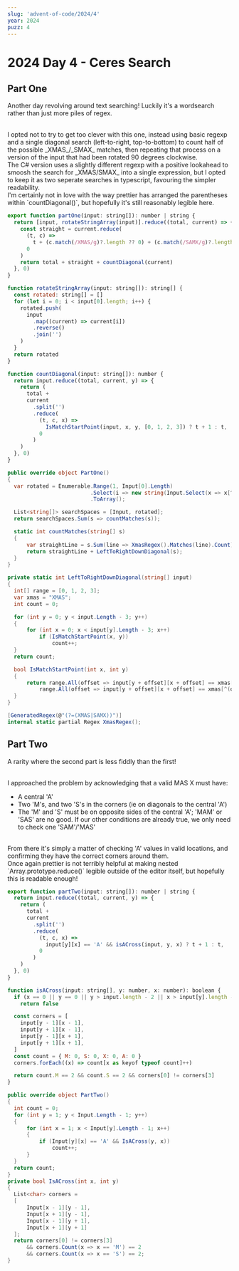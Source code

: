```yaml
---
slug: 'advent-of-code/2024/4'
year: 2024
puzz: 4
---
```


# 2024 Day 4 - Ceres Search

## Part One

Another day revolving around text searching! Luckily it's a wordsearch rather than just more piles of regex.

<br />
I opted not to try to get too clever with this one, instead using basic regexp and
a single diagonal search (left-to-right, top-to-bottom) to count half of the possible
_XMAS_/_SMAX_ matches, then repeating that process on a version of the input that
had been rotated 90 degrees clockwise.
<br />
The C# version uses a slightly different regexp with a positive lookahead to smoosh
the search for _XMAS/SMAX_ into a single expression, but I opted to keep it as two
seperate searches in typescript, favouring the simpler readability.
<br />
I'm certainly not in love with the way prettier has arranged the parentheses within
`countDiagonal()`, but hopefully it's still reasonably legible here.

<CodeBox names="typescript|C#">

```js
export function partOne(input: string[]): number | string {
  return [input, rotateStringArray(input)].reduce((total, current) => {
    const straight = current.reduce(
      (t, c) =>
        t + (c.match(/XMAS/g)?.length ?? 0) + (c.match(/SAMX/g)?.length ?? 0),
      0
    )
    return total + straight + countDiagonal(current)
  }, 0)
}

function rotateStringArray(input: string[]): string[] {
  const rotated: string[] = []
  for (let i = 0; i < input[0].length; i++) {
    rotated.push(
      input
        .map((current) => current[i])
        .reverse()
        .join('')
    )
  }
  return rotated
}

function countDiagonal(input: string[]): number {
  return input.reduce((total, current, y) => {
    return (
      total +
      current
        .split('')
        .reduce(
          (t, c, x) =>
            IsMatchStartPoint(input, x, y, [0, 1, 2, 3]) ? t + 1 : t,
          0
        )
    )
  }, 0)
}
```

```csharp
public override object PartOne()
{
  var rotated = Enumerable.Range(1, Input[0].Length)
                          .Select(i => new string(Input.Select(x => x[^i]).ToArray()))
                          .ToArray();

  List<string[]> searchSpaces = [Input, rotated];
  return searchSpaces.Sum(s => countMatches(s));

  static int countMatches(string[] s)
  {
      var straightLine = s.Sum(line => XmasRegex().Matches(line).Count);
      return straightLine + LeftToRightDownDiagonal(s);
  }
}

private static int LeftToRightDownDiagonal(string[] input)
{
  int[] range = [0, 1, 2, 3];
  var xmas = "XMAS";
  int count = 0;

  for (int y = 0; y < input.Length - 3; y++)
  {
      for (int x = 0; x < input[y].Length - 3; x++)
          if (IsMatchStartPoint(x, y))
              count++;
  }
  return count;

  bool IsMatchStartPoint(int x, int y)
  {
      return range.All(offset => input[y + offset][x + offset] == xmas[offset]) ||
          range.All(offset => input[y + offset][x + offset] == xmas[^(offset + 1)]);
  }
}

[GeneratedRegex(@"(?=(XMAS|SAMX))")]
internal static partial Regex XmasRegex();
```

</CodeBox>

## Part Two

A rarity where the second part is less fiddly than the first!

<br />I approached the problem by acknowledging that a valid MAS X must have:

- A central 'A'
- Two 'M's, and two 'S's in the corners (ie on diagonals to the central 'A')
- The 'M' and 'S' must be on opposite sides of the central 'A'; 'MAM' or 'SAS' are no good. If our other conditions are already true, we only need to check one 'SAM'/'MAS'

<br />
From there it's simply a matter of checking 'A' values in valid locations, and confirming
they have the correct corners around them.
<br />
Once again prettier is not terribly helpful at making nested `Array.prototype.reduce()`
legible outside of the editor itself, but hopefully this is readable enough!

<CodeBox names="typescript|C#">

```js
export function partTwo(input: string[]): number | string {
  return input.reduce((total, current, y) => {
    return (
      total +
      current
        .split('')
        .reduce(
          (t, c, x) =>
            input[y][x] == 'A' && isACross(input, y, x) ? t + 1 : t,
          0
        )
    )
  }, 0)
}

function isACross(input: string[], y: number, x: number): boolean {
  if (x == 0 || y == 0 || y > input.length - 2 || x > input[y].length - 2)
    return false

  const corners = [
    input[y - 1][x - 1],
    input[y + 1][x - 1],
    input[y - 1][x + 1],
    input[y + 1][x + 1],
  ]
  const count = { M: 0, S: 0, X: 0, A: 0 }
  corners.forEach((x) => count[x as keyof typeof count]++)

  return count.M == 2 && count.S == 2 && corners[0] != corners[3]
}
```

```csharp
public override object PartTwo()
{
  int count = 0;
  for (int y = 1; y < Input.Length - 1; y++)
  {
      for (int x = 1; x < Input[y].Length - 1; x++)
      {
          if (Input[y][x] == 'A' && IsACross(y, x))
              count++;
      }
  }
  return count;
}
private bool IsACross(int x, int y)
{
  List<char> corners =
  [
      Input[x - 1][y - 1],
      Input[x + 1][y - 1],
      Input[x - 1][y + 1],
      Input[x + 1][y + 1]
  ];
  return corners[0] != corners[3]
      && corners.Count(x => x == 'M') == 2
      && corners.Count(x => x == 'S') == 2;
}
```

</CodeBox>
